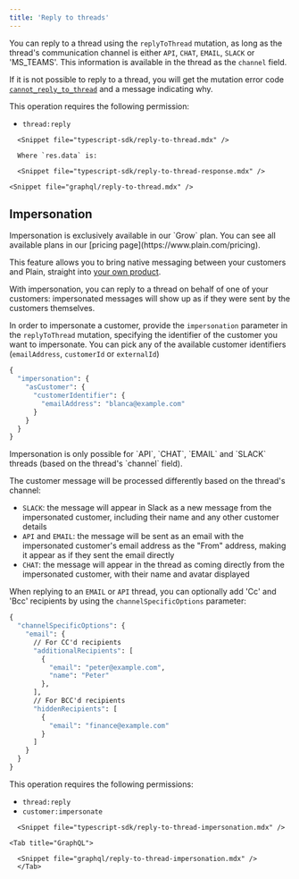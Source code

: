 ```yaml
---
title: 'Reply to threads'
---
```


You can reply to a thread using the `replyToThread` mutation, as long as the thread's communication channel is either `API`, `CHAT`, `EMAIL`, `SLACK` or 'MS_TEAMS'. This information is available in the thread as the `channel` field.

If it is not possible to reply to a thread, you will get the mutation error code [`cannot_reply_to_thread`](/graphql/error-codes#cannot_reply_to_thread) and a message indicating why.

This operation requires the following permission:

- `thread:reply`

<Tabs>
  <Tab title="Typescript SDK">

      <Snippet file="typescript-sdk/reply-to-thread.mdx" />

      Where `res.data` is:

      <Snippet file="typescript-sdk/reply-to-thread-response.mdx" />

</Tab>

  <Tab title="GraphQL">

    <Snippet file="graphql/reply-to-thread.mdx" />

  </Tab>

</Tabs>

## Impersonation

<Note>
  Impersonation is exclusively available in our `Grow` plan. You can see all available plans in our
  [pricing page](https://www.plain.com/pricing).
</Note>

This feature allows you to bring native messaging between your customers and Plain, straight into [your own product](/headless-support-portal).

With impersonation, you can reply to a thread on behalf of one of your customers: impersonated messages will show up as if they were sent by the customers themselves.

In order to impersonate a customer, provide the `impersonation` parameter in the `replyToThread` mutation, specifying the identifier of the customer you want to impersonate. You can pick any of the available customer identifiers (`emailAddress`, `customerId` or `externalId`)

```graphql
{
  "impersonation": {
    "asCustomer": {
      "customerIdentifier": {
        "emailAddress": "blanca@example.com"
      }
    }
  }
}
```

<Note>
Impersonation is only possible for `API`, `CHAT`, `EMAIL` and `SLACK` threads (based on the thread's `channel` field).
</Note>

The customer message will be processed differently based on the thread's channel:

- `SLACK`: the message will appear in Slack as a new message from the impersonated customer, including their name and any other customer details
- `API` and `EMAIL`: the message will be sent as an email with the impersonated customer's email address as the "From" address, making it appear as if they sent the email directly
- `CHAT`: the message will appear in the thread as coming directly from the impersonated customer, with their name and avatar displayed

When replying to an `EMAIL` or `API` thread, you can optionally add 'Cc' and 'Bcc' recipients by using the `channelSpecificOptions` parameter:

```graphql
{
  "channelSpecificOptions": {
    "email": {
      // For CC'd recipients
      "additionalRecipients": [
        {
          "email": "peter@example.com",
          "name": "Peter"
        },
      ],
      // For BCC'd recipients
      "hiddenRecipients": [
        {
          "email": "finance@example.com"
        }
      ]
    }
  }
}
```

This operation requires the following permissions:

- `thread:reply`
- `customer:impersonate`

<Tabs>
  <Tab title="Typescript SDK">

      <Snippet file="typescript-sdk/reply-to-thread-impersonation.mdx" />

</Tab>
  
    <Tab title="GraphQL">
  
      <Snippet file="graphql/reply-to-thread-impersonation.mdx" />
      </Tab>
</Tabs>
